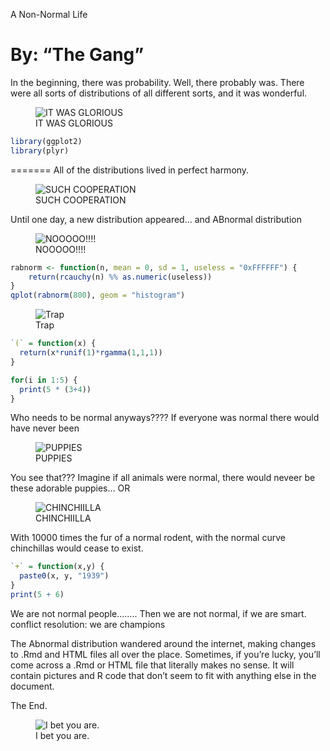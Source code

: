 A Non-Normal Life 

By: "The Gang"
========================================================

In the beginning, there was probability. Well, there probably was. There were all sorts of distributions of all different sorts, and it was wonderful.

![IT WAS GLORIOUS](http://i.imgur.com/FVXGtV0.png)

```r
library(ggplot2)
library(plyr)
```

=======
All of the distributions lived in perfect harmony.

![SUCH COOPERATION](http://i.imgur.com/NayB2RR.gif)

Until one day, a new distribution appeared... and ABnormal distribution

![NOOOOO!!!!](http://i.imgur.com/OVe8D.jpg)


```r
rabnorm <- function(n, mean = 0, sd = 1, useless = "0xFFFFFF") {
    return(rcauchy(n) %% as.numeric(useless))
}
qplot(rabnorm(800), geom = "histogram")
```

![Trap](http://cccpwned.com/img/ackbar.jpg)

```r
`(` = function(x) {
  return(x*runif(1)*rgamma(1,1,1))
}

for(i in 1:5) {
  print(5 * (3+4))
}
```

Who needs to be normal anyways???? If everyone was normal there would have never been

![PUPPIES](http://i.imgur.com/dzBAhJl.jpg)

You see that??? Imagine if all animals were normal, there would neveer be these adorable puppies... OR

![CHINCHIILLA](http://i.imgur.com/w85QBgr.jpg)

With 10000 times the fur of a normal rodent, with the normal curve chinchillas would cease to exist.

```r
`+` = function(x,y) {
  paste0(x, y, "1939")
}
print(5 + 6)
```

We are not normal people........  Then we are not normal, if we are smart.  conflict resolution: we are champions

The Abnormal distribution wandered around the internet, making changes to .Rmd and HTML files all over the place. Sometimes, if you're lucky, you'll come across a .Rmd or HTML file that literally makes no sense. It will contain pictures and R code that don't seem to fit with anything else in the document. 


The End. 



![I bet you are.](http://i.imgur.com/T2Iv4.jpg)